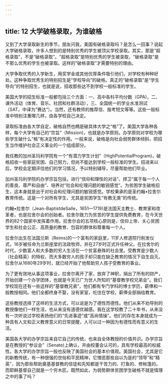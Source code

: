 ```yaml
---
---
---
```

title: 12 大学破格录取，为谁破格
---




又到了大学录取新生的季节，朋友问我，美国有破格录取吗？是怎么一回事？说起大学破格录取，许多人想到的是特别优秀的学生被顶尖学校录取。其实，那是“超格录取”，不是“破格录取”。“超格录取”是特别优秀的学生被录取，“破格录取”是不那么优秀的学生也被录取。这样的“破格录取”才需要特别的理由。

大学争取优秀的入学新生，用奖学金或其他优厚条件吸引他们，对学校有种种好处。这种争取优秀生的特别招生是“学校导向”的破格。真正的“破格录取”是“学生导向”的特别招生，也就是说，招收那些达不到学校一般标准的学生。

美国大学的招生标准一般都包括三个方面：一、高中各科平均分数（GPA)，二、课外活动（体育、音乐、社团和社群活动），三、全国统一的学业水准测试（SAT，中译为“赛达”）。当然，还有教师的推荐信、报考短文等等。这些一般标准中特别注重哪几样，由各学校自己决定。

录取标准由各大学自定，破格自然也鷓是破具体大学之“格”了。美国大学各种各样，每个大学有自己的“宗旨”（Mission)，也就是办学原则。办学原则对学校为哪些学生破什么“格”有决定性的作用。一般来说，破格是向社会弱势群体倾斜，把招生当作维护社会正义事业的一个组成部分。

我任教的加州圣玛利学院有一个“有潜力学生计划”（HighPotentialProgram)，破格招收一些家庭贫困、自己努力，但尚不能达到学校一般标准的学生。招进来以后，学校会定期评估他们的学习情况，予以特别辅导，尽量帮助他们毕业。

加州圣玛利学院的办学宗旨包括，进行“信仰和理性的对话”、捍卫“属于每一个人的善良、尊严和自由”、培养对“社会和伦理问题的敏锐感觉”。为贫困学生破格招生，这本身就是出于对社会和伦理问题的敏锐感觉。学校秉承的是圣约翰•拉舍尔教育传统。这是一个对所有学生，尤其是贫困学生“有教无类”的传统。

约翰•拉舍尔（Jean-BaptistdeSalle，1651—1719)是法国天主教士、教育家和改革者，也是拉舍尔会的创始者。拉舍尔致力为贫苦的学生提供免费教育，在今天世界的82个国家中发挥着作用。拉舍尔会的五项核心原则是，信仰上帝、关心贫困学生和社会公正、高质量的教育、包容的群体和尊重每一个人。

拉舍尔出生在法国兰斯（Reims)的一个富有的家庭里，11岁人修道院行削发仪式，16岁被任命为兰斯座堂的法政牧师，并在27岁时正式升任神父。在拉舍尔的时代，少数富人和大多数的穷人生活在一个贫富悬殊的社会里。受教育是少数人（社会精英）的特权，而大多数穷人的孩子却只能在缺乏教育的情况下自生自灭。拉舍尔从1680年29岁时，就已经开始了他帮助穷人孩子受教育的事业。

为了更有效地从事这项事业，拉舍尔离开了家，放弃了神职，捐出了所有的财产，开始创建一个办学团体，也就是今天已广为世人所知的“基督教学校兄弟会”。我们学校现在还有一些这样的“基督教兄弟”，他们都有专门学科的博士学历，薪俸和一般教授相同。他们全都终身不娶，没有家室，吃住在学校，薪俸全部捐给教育。

这些教授选择了这样的生活方式，可以说是为了德性而德性。他们从来不劝导别的教授像他们一样生活，也从来没有道德优越感。我在这学校教了二十年书，从来没有一次听说过学校表扬他们的“先进事迹”或“高尚情操”。他们的存在本身就成为一种具有人文和正义教育意义的日常提醒，人可以过一种因为有德性而有意义的生活。

美国各大学的办学宗旨来自它自己的传统，也来自全体教授的价值共识。办学宗旨是在教授的“参议会”（Senate)上确认，并由校董会认可的，具有学校最高的权威性。各大学的办学宗旨一般也反映了美国社会的基本价值观。美国社会，尤其是它的新教传统，有一种很强的世俗和平民精神，它憎恶那些自以为是的“领导”和“精英”，因为那些帮助奠基基督教的信徒和先知都是干苦力的、打鱼的、修帐篷的。而耶稣基督自己就是一个穷木匠。既然如此，为弱势群体贫困学生破格不就是情理之中的事了吗？